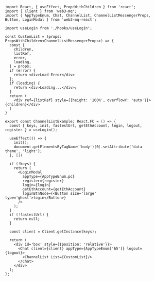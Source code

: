 ```tsx 
import React, { useEffect, PropsWithChildren } from 'react';
import { Client } from 'web3-mq';
import { AppTypeEnum, Chat, ChannelList, ChannelListMessengerProps, Button, LoginModal } from 'web3-mq-react';

import useLogin from './hooks/useLogin';

const CustomList = (props: PropsWithChildren<ChannelListMessengerProps>) => {
  const {
    children,
    listRef,
    error,
    loading,
  } = props;
  if (error) {
    return <div>Load Error</div>
  };
  if (loading) {
    return <div>Loading...</div>;
  }
  return (
    <div ref={listRef} style={{height: '100%', overflowY: 'auto'}}>{children}</div>
  )
}

export const ChannelListExample: React.FC = () => {
  const { keys, init, fastestUrl, getEthAccount, login, logout, register } = useLogin();
  
  useEffect(() => {
    init();
    document.getElementsByTagName('body')[0].setAttribute('data-theme', 'light');
  }, [])

  if (!keys) {
    return (
      <LoginModal 
        appType={AppTypeEnum.pc}
        register={register}
        login={login}
        getEthAccount={getEthAccount}
        loginBtnNode={<Button size='large' type='ghost'>login</Button>}
      />
    );
  }
  if (!fastestUrl) {
    return null;
  }

  const client = Client.getInstance(keys);

  return (
    <div id='box' style={{position: 'relative'}}>
      <Chat client={client} appType={AppTypeEnum['h5']} logout={logout}>
        <ChannelList List={CustomList}/>
      </Chat>
    </div>
  );
};
```